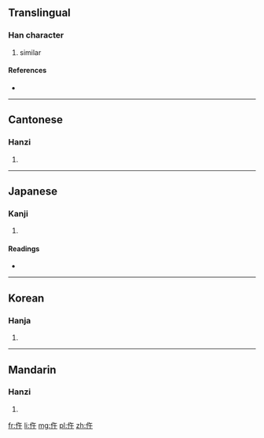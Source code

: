 ==Translingual==

===Han character===
{{Han char|rn=9|rad=人|as=04|sn=6|four=2824<sub>0</sub>|canj=人人十 (OOJ)}}

# similar

====References====
* {{Han ref|kx=0094.170|dkj=00409|dj=0200.080|hdz=10122.020|uh=4EF5|ud=20213|bh=C9AE|bd=51630}}

----

==Cantonese==

===Hanzi===
{{yue-hanzi|jyut=|y=ng5}}

# {{defn|lang=yue|sort=人04}}

----

==Japanese==

===Kanji===
{{ja-kanji|grade=|rs=人04}}

# {{defn|lang=ja|sort=人04}}

====Readings====
* {{ja-readings|on=[[こ]] (ko), [[ご]] (go)|kun=[[あたる]] (ataru), [[あえて]] (aete), [[さからう]] (sakarau), [[おなじ]] (onaji)}}

----

==Korean==

===Hanja===
{{ko-hanja|hangeul=오|rv=o|mr=o}}

# {{defn|lang=ko|sort=人04}}

----

==Mandarin==

===Hanzi===
{{cmn-hanzi|pin=[[wǔ]] ([[wu3]])|wg=wu<sup>3</sup>}}

# {{defn|lang=cmn|sort=人04}}

[[fr:仵]]
[[li:仵]]
[[mg:仵]]
[[pl:仵]]
[[zh:仵]]
